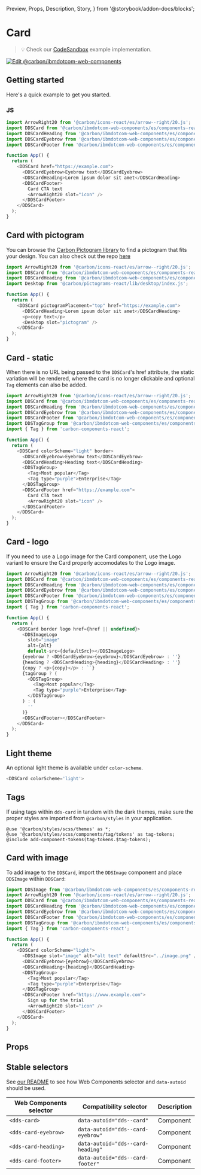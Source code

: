   Preview,
  Props,
  Description,
  Story,
} from '@storybook/addon-docs/blocks';

# Card

> 💡 Check our
> [CodeSandbox](https://githubbox.com/carbon-design-system/carbon-for-ibm-dotcom/tree/main/packages/web-components/examples/codesandbox/components-react/card)
> example implementation.

[![Edit @carbon/ibmdotcom-web-components](https://codesandbox.io/static/img/play-codesandbox.svg)](https://githubbox.com/carbon-design-system/carbon-for-ibm-dotcom/tree/main/packages/web-components/examples/codesandbox/components-react/card)

## Getting started

Here's a quick example to get you started.

### JS

```javascript
import ArrowRight20 from '@carbon/icons-react/es/arrow--right/20.js';
import DDSCard from '@carbon/ibmdotcom-web-components/es/components-react/card/card';
import DDSCardHeading from '@carbon/ibmdotcom-web-components/es/components-react/card/card-heading';
import DDSCardEyebrow from '@carbon/ibmdotcom-web-components/es/components-react/card/card-eyebrow';
import DDSCardFooter from '@carbon/ibmdotcom-web-components/es/components-react/card/card-footer';

function App() {
  return (
    <DDSCard href="https://example.com">
      <DDSCardEyebrow>Eyebrow text</DDSCardEyebrow>
      <DDSCardHeading>Lorem ipsum dolor sit amet</DDSCardHeading>
      <DDSCardFooter>
        Card CTA text
        <ArrowRight20 slot="icon" />
      </DDSCardFooter>
    </DDSCard>
  );
}
```

## Card with pictogram

You can browse the
[Carbon Pictogram library](https://www.carbondesignsystem.com/guidelines/pictograms/library/)
to find a pictogram that fits your design. You can also check out the repo
[here](https://github.com/carbon-design-system/carbon/tree/main/packages/pictograms)

```javascript
import ArrowRight20 from '@carbon/icons-react/es/arrow--right/20.js';
import DDSCard from '@carbon/ibmdotcom-web-components/es/components-react/card/card';
import DDSCardHeading from '@carbon/ibmdotcom-web-components/es/components-react/card/card-heading';
import Desktop from '@carbon/pictograms-react/lib/desktop/index.js';

function App() {
  return (
    <DDSCard pictogramPlacement="top" href="https://example.com">
      <DDSCardHeading>Lorem ipsum dolor sit amet</DDSCardHeading>
      <p>copy text</p>
      <Desktop slot="pictogram" />
    </DDSCard>
  );
}
```

## Card - static

When there is no URL being passed to the `DDSCard`'s href attribute, the static
variation will be rendered, where the card is no longer clickable and optional
`Tag` elements can also be added.

```javascript
import ArrowRight20 from '@carbon/icons-react/es/arrow--right/20.js';
import DDSCard from '@carbon/ibmdotcom-web-components/es/components-react/card/card';
import DDSCardHeading from '@carbon/ibmdotcom-web-components/es/components-react/card/card-heading';
import DDSCardEyebrow from '@carbon/ibmdotcom-web-components/es/components-react/card/card-eyebrow';
import DDSCardFooter from '@carbon/ibmdotcom-web-components/es/components-react/card/card-footer';
import DDSTagGroup from '@carbon/ibmdotcom-web-components/es/components-react/tag-group/tag-group';
import { Tag } from 'carbon-components-react';

function App() {
  return (
    <DDSCard colorScheme="light" border>
      <DDSCardEyebrow>Eyebrow text</DDSCardEyebrow>
      <DDSCardHeading>Heading text</DDSCardHeading>
      <DDSTagGroup>
        <Tag>Most popular</Tag>
        <Tag type="purple">Enterprise</Tag>
      </DDSTagGroup>
      <DDSCardFooter href="https://example.com">
        Card CTA text
        <ArrowRight20 slot="icon" />
      </DDSCardFooter>
    </DDSCard>
  );
}
```

## Card - logo

If you need to use a Logo image for the Card component, use the Logo variant to
ensure the Card properly accomodates to the Logo image.

```javascript
import ArrowRight20 from '@carbon/icons-react/es/arrow--right/20.js';
import DDSCard from '@carbon/ibmdotcom-web-components/es/components-react/card/card';
import DDSCardHeading from '@carbon/ibmdotcom-web-components/es/components-react/card/card-heading';
import DDSCardEyebrow from '@carbon/ibmdotcom-web-components/es/components-react/card/card-eyebrow';
import DDSCardFooter from '@carbon/ibmdotcom-web-components/es/components-react/card/card-footer';
import DDSTagGroup from '@carbon/ibmdotcom-web-components/es/components-react/tag-group/tag-group';
import { Tag } from 'carbon-components-react';

function App() {
  return (
    <DDSCard border logo href={href || undefined}>
      <DDSImageLogo
        slot="image"
        alt={alt}
        default-src={defaultSrc}></DDSImageLogo>
      {eyebrow ? <DDSCardEyebrow>{eyebrow}</DDSCardEyebrow> : ''}
      {heading ? <DDSCardHeading>{heading}</DDSCardHeading> : ''}
      {copy ? <p>{copy}</p> : ``}
      {tagGroup ? (
        <DDSTagGroup>
          <Tag>Most popular</Tag>
          <Tag type="purple">Enterprise</Tag>
        </DDSTagGroup>
      ) : (
        ''
      )}
      <DDSCardFooter></DDSCardFooter>
    </DDSCard>
  );
}
```

## Light theme

An optional light theme is available under `color-scheme`.

```javascript
<DDSCard colorScheme='light'>
```

## Tags

If using tags within `dds-card` in tandem with the dark themes, make sure the
proper styles are imported from `@carbon/styles` in your application.

```
@use '@carbon/styles/scss/themes' as *;
@use '@carbon/styles/scss/components/tag/tokens' as tag-tokens;
@include add-component-tokens(tag-tokens.$tag-tokens);
```

## Card with image

To add image to the `DDSCard`, import the `DDSImage` component and place
`DDSImage` within `DDSCard`:

```javascript
import DDSImage from '@carbon/ibmdotcom-web-components/es/components-react/image/image';
import ArrowRight20 from '@carbon/icons-react/es/arrow--right/20.js';
import DDSCard from '@carbon/ibmdotcom-web-components/es/components-react/card/card';
import DDSCardHeading from '@carbon/ibmdotcom-web-components/es/components-react/card/card-heading';
import DDSCardEyebrow from '@carbon/ibmdotcom-web-components/es/components-react/card/card-eyebrow';
import DDSCardFooter from '@carbon/ibmdotcom-web-components/es/components-react/card/card-footer';
import DDSTagGroup from '@carbon/ibmdotcom-web-components/es/components-react/tag-group/tag-group';
import { Tag } from 'carbon-components-react';

function App() {
  return (
    <DDSCard colorScheme="light">
      <DDSImage slot="image" alt="alt text" defaultSrc="../image.png" />
      <DDSCardEyebrow>{eyebrow}</DDSCardEyebrow>
      <DDSCardHeading>{heading}</DDSCardHeading>
      <DDSTagGroup>
        <Tag>Most popular</Tag>
        <Tag type="purple">Enterprise</Tag>
      </DDSTagGroup>
      <DDSCardFooter href="https://www.example.com">
        Sign up for the trial
        <ArrowRight20 slot="icon" />
      </DDSCardFooter>
    </DDSCard>
  );
}
```

## Props

<Props of={PropTypesRef} />

## Stable selectors

See
[our README](https://github.com/carbon-design-system/carbon-for-ibm-dotcom/tree/main/packages/web-components#stable-selectors-for-analytics-and-integratione2e-testing-in-web-components)
to see how Web Components selector and `data-autoid` should be used.

| Web Components selector | Compatibility selector            | Description |
| ----------------------- | --------------------------------- | ----------- |
| `<dds-card>`            | `data-autoid="dds--card"`         | Component   |
| `<dds-card-eyebrow>`    | `data-autoid="dds--card-eyebrow"` | Component   |
| `<dds-card-heading>`    | `data-autoid="dds--card-heading"` | Component   |
| `<dds-card-footer>`     | `data-autoid="dds--card-footer"`  | Component   |

